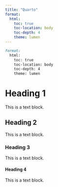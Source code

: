 ```yaml
---
title: "Quarto"
format:
  html:
    toc: true
    toc-location: body
    toc-depth: 4
    theme: lumen
---
```


````markdown
format:
  html:
    toc: true
    toc-location: body
    toc-depth: 4
    theme: lumen
````

# Heading 1

This is a text block.

## Heading 2

This is a text block.

### Heading 3

This is a text block.

#### Heading 4

This is a text block.
